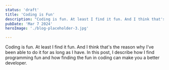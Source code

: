 ```yaml
---
status: 'draft'
title: 'Coding is Fun'
description: "Coding is fun. At least I find it fun. And I think that's the reason why I've been able to do it for as long as I have. In this post, I describe how I find programming fun and how finding the fun in coding can make you a better developer."
pubDate: 'Mar 7 2024'
heroImage: './blog-placeholder-3.jpg'

---
```



<Aside>
  Coding is fun. At least I find it fun. And I think that's the reason why I've been able to do it for as long as I have. In this post, I describe how I find programming fun and how finding the fun in coding can make you a better developer.
</Aside>
